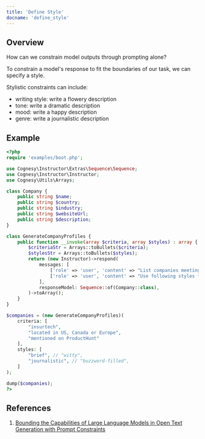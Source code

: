 ```yaml
---
title: 'Define Style'
docname: 'define_style'
---
```


## Overview

How can we constrain model outputs through prompting alone?

To constrain a model's response to fit the boundaries of our task, we can specify a style.

Stylistic constraints can include:
 - writing style: write a flowery description
 - tone: write a dramatic description
 - mood: write a happy description
 - genre: write a journalistic description


## Example

```php
<?php
require 'examples/boot.php';

use Cognesy\Instructor\Extras\Sequence\Sequence;
use Cognesy\Instructor\Instructor;
use Cognesy\Utils\Arrays;

class Company {
    public string $name;
    public string $country;
    public string $industry;
    public string $websiteUrl;
    public string $description;
}

class GenerateCompanyProfiles {
    public function __invoke(array $criteria, array $styles) : array {
        $criteriaStr = Arrays::toBullets($criteria);
        $stylesStr = Arrays::toBullets($styles);
        return (new Instructor)->respond(
            messages: [
                ['role' => 'user', 'content' => "List companies meeting criteria:\n{$criteriaStr}\n\n"],
                ['role' => 'user', 'content' => "Use following styles for descriptions:\n{$stylesStr}\n\n"],
            ],
            responseModel: Sequence::of(Company::class),
        )->toArray();
    }
}

$companies = (new GenerateCompanyProfiles)(
    criteria: [
        "insurtech",
        "located in US, Canada or Europe",
        "mentioned on ProductHunt"
    ],
    styles: [
        "brief", // "witty",
        "journalistic", // "buzzword-filled",
    ]
);

dump($companies);
?>
```

## References

 1. [Bounding the Capabilities of Large Language Models in Open Text Generation with Prompt Constraints](https://arxiv.org/abs/2302.09185)
